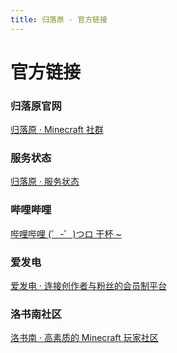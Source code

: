 ```yaml
---
title: 归落原 · 官方链接
---
```


# 官方链接


### 归落原官网

[归落原 · Minecraft 社群](https://spark.yaasasi.cn/)

### 服务状态

[归落原 · 服务状态](https://status.yaasasi.cn/status/guiluo)

### 哔哩哔哩

[哔哩哔哩 (゜-゜)つロ 干杯 ~](https://space.bilibili.com/407689732)

### 爱发电

[爱发电 · 连接创作者与粉丝的会员制平台](https://afdian.net/@Yaasasi)

### 洛书南社区

[洛书南 · 高素质的 Minecraft 玩家社区](https://www.losenone.cn/)